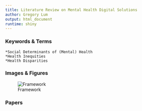 ```yaml
---
title: Literature Review on Mental Health Digital Solutions
author: Gregory Lum
output: html_document
runtime: shiny
---
```






### Keywords & Terms

	*Social Determinants of (Mental) Health
	*Health Inequities
	*Health Disparities
 
### Images & Figures 
![Framework](/home/greg/Documents/Research/Images/Framework.png)


### Papers 


    


